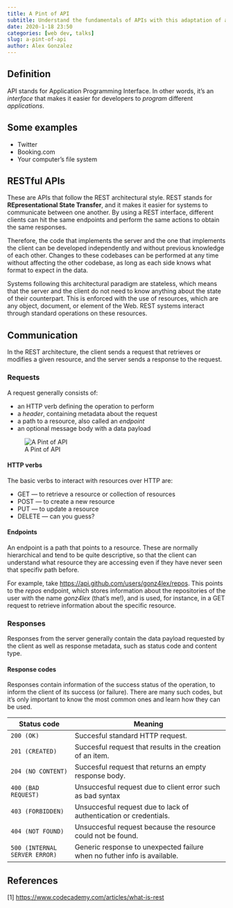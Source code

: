---
title: A Pint of API
subtitle: Understand the fundamentals of APIs with this adaptation of a short talk I gave fully in-editor with Visual Studio Code.
date: 2020-1-18 23:50
categories: [web dev, talks]
slug: a-pint-of-api
author: Alex Gonzalez
---

## Definition

API stands for Application Programming Interface. In other words, it's an _interface_ that makes it easier for developers to _program_ different _applications_.

## Some examples

- Twitter
- Booking.com
- Your computer's file system

## RESTful APIs

These are APIs that follow the REST architectural style. REST stands for __REpresentational State Transfer__, and it makes it easier for systems to communicate between one another. By using a REST interface, different clients can hit the same endpoints and perform the same actions to obtain the same responses.

Therefore, the code that implements the server and the one that implements the client can be developed independently and without previous knowledge of each other. Changes to these codebases can be performed at any time without affecting the other codebase, as long as each side knows what format to expect in the data.

Systems following this architectural paradigm are stateless, which means that the server and the client do not need to know anything about the state of their counterpart. This is enforced with the use of resources, which are any object, document, or element of the Web. REST systems interact through standard operations on these resources.

## Communication

In the REST architecture, the client sends a request that retrieves or modifies a given resource, and the server sends a response to the request.

### Requests

A request generally consists of:

- an HTTP verb defining the operation to perform
- a _header_, containing metadata about the request
- a path to a resource, also called an _endpoint_
- an optional message body with a data payload

![A Pint of API](./pint-of-api.jpg)

#### HTTP verbs

The basic verbs to interact with resources over HTTP are:

- GET — to retrieve a resource or collection of resources
- POST — to create a new resource
- PUT — to update a resource
- DELETE — can you guess?

#### Endpoints

An endpoint is a path that points to a resource. These are normally hierarchical and tend to be quite descriptive, so that the client can understand what resource they are accessing even if they have never seen that specifiv path before.

For example, take [https://api.github.com/users/gonz4lex/repos](https://api.github.com/users/gonz4lex/repos). This points to the _repos_ endpoint, which stores information about the repositories of the user with the name _gonz4lex_ (that's me!), and is used, for instance, in a GET request to retrieve information about the specific resource. 

### Responses

Responses from the server generally contain the data payload requested by the client as well as response metadata, such as status code and content type.

#### Response codes

Responses contain information of the success status of the operation, to inform the client of its success (or failure). There are many such codes, but it's only important to know the most common ones and learn how they can be used.

| Status code                   | Meaning                                                                  |
|-------------------------------|--------------------------------------------------------------------------|
| `200 (OK)`                    | Succesful standard HTTP request.                                         |
| `201 (CREATED)`               | Succesful request that results in the creation of an item.               |
| `204 (NO CONTENT)`            | Succesful request that returns an empty response body.                   |
| `400 (BAD REQUEST)`           | Unsuccesful request due to client error such as bad syntax               |
| `403 (FORBIDDEN)`             | Unsuccesful request due to lack of authentication or credentials.        |
| `404 (NOT FOUND)`             | Unsuccesful request because the resource could not be found.             |
| `500 (INTERNAL SERVER ERROR)` | Generic response to unexpected failure when no futher info is available. |

## References

[1] [https://www.codecademy.com/articles/what-is-rest](https://www.codecademy.com/articles/what-is-rest)
